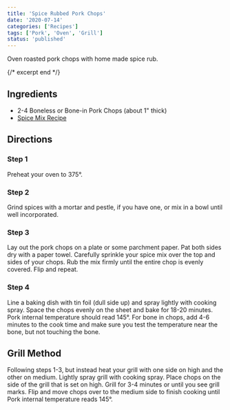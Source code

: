 ```yaml
---
title: 'Spice Rubbed Pork Chops'
date: '2020-07-14'
categories: ['Recipes']
tags: ['Pork', 'Oven', 'Grill']
status: 'published'
---
```


Oven roasted pork chops with home made spice rub.

{/* excerpt end */}

## Ingredients

- 2-4 Boneless or Bone-in Pork Chops (about 1" thick)
- [Spice Mix Recipe](/recipes/spice-mix)

## Directions

### Step 1

Preheat your oven to 375°.

### Step 2

Grind spices with a mortar and pestle, if you have one, or mix in a bowl until well incorporated.

### Step 3

Lay out the pork chops on a plate or some parchment paper. Pat both sides dry with a paper towel. Carefully sprinkle your spice mix over the top and sides of your chops. Rub the mix firmly until the entire chop is evenly covered. Flip and repeat.

### Step 4

Line a baking dish with tin foil (dull side up) and spray lightly with cooking spray. Space the chops evenly on the sheet and bake for 18-20 minutes. Pork internal temperature should read 145°. For bone in chops, add 4-6 minutes to the cook time and make sure you test the temperature near the bone, but not touching the bone.

## Grill Method

Following steps 1-3, but instead heat your grill with one side on high and the other on medium. Lightly spray grill with cooking spray. Place chops on the side of the grill that is set on high. Grill for 3-4 minutes or until you see grill marks. Flip and move chops over to the medium side to finish cooking until Pork internal temperature reads 145°.
